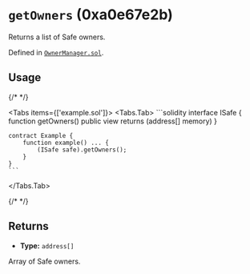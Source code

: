 




# `getOwners` (0xa0e67e2b)



Returns a list of Safe owners.




Defined in [`OwnerManager.sol`](https://github.com/safe-global/safe-smart-account/tree/v1.4.1/contracts/base/OwnerManager.sol#L148).


## Usage

{/* <!-- vale off --> */}

<Tabs items={['example.sol']}>
  <Tabs.Tab>
    ```solidity
    interface ISafe {
        function getOwners() public view returns (address[] memory)
    }

    contract Example {
        function example() ... {
            (ISafe safe).getOwners();
        }
    }
    ```
  </Tabs.Tab>
</Tabs>

{/* <!-- vale on --> */}

## Returns



  - **Type:** `address[]`

  Array of Safe owners.







